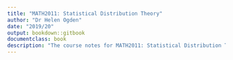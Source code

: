 ```yaml
--- 
title: "MATH2011: Statistical Distribution Theory"
author: "Dr Helen Ogden"
date: "2019/20"
output: bookdown::gitbook
documentclass: book
description: "The course notes for MATH2011: Statistical Distribution Theory."
---
```


